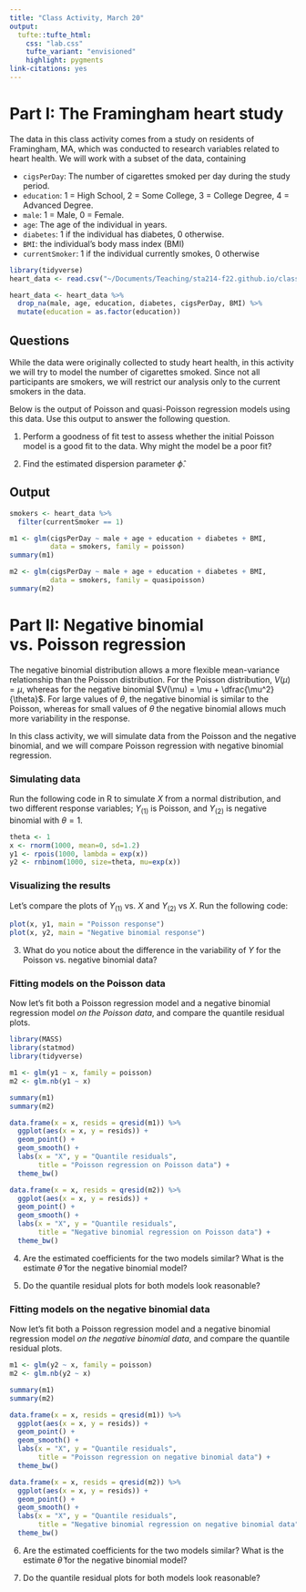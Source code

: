 ```yaml
---
title: "Class Activity, March 20"
output: 
  tufte::tufte_html:
    css: "lab.css"
    tufte_variant: "envisioned"
    highlight: pygments
link-citations: yes
---
```


# Part I: The Framingham heart study

The data in this class activity comes from a study on residents of Framingham, MA, which was conducted to research variables related to heart health. We will work with a subset of the data, containing

* `cigsPerDay`: The number of cigarettes smoked per day during the study period.
* `education`: 1 = High School, 2 = Some College, 3 = College Degree, 4 = Advanced Degree.
* `male`: 1 = Male, 0 = Female.
* `age`: The age of the individual in years.
* `diabetes`: 1 if the individual has diabetes, 0 otherwise.
* `BMI`: the individual's body mass index (BMI)
* `currentSmoker`: 1 if the individual currently smokes, 0 otherwise

```r
library(tidyverse)
heart_data <- read.csv("~/Documents/Teaching/sta214-f22.github.io/class_activities/framingham.csv")

heart_data <- heart_data %>%
  drop_na(male, age, education, diabetes, cigsPerDay, BMI) %>%
  mutate(education = as.factor(education))
```

## Questions

While the data were originally collected to study heart health, in this activity we will try to model the number of cigarettes smoked. Since not all participants are smokers, we will restrict our analysis only to the current smokers in the data.

Below is the output of Poisson and quasi-Poisson regression models using this data. Use this output to answer the following question.

1. Perform a goodness of fit test to assess whether the initial Poisson model is a good fit to the data. Why might the model be a poor fit?

2. Find the estimated dispersion parameter $\widehat{\phi}$.



## Output

```r
smokers <- heart_data %>%
  filter(currentSmoker == 1)

m1 <- glm(cigsPerDay ~ male + age + education + diabetes + BMI,
          data = smokers, family = poisson)
summary(m1)
```

```r
m2 <- glm(cigsPerDay ~ male + age + education + diabetes + BMI,
          data = smokers, family = quasipoisson)
summary(m2)
```


# Part II: Negative binomial vs. Poisson regression

The negative binomial distribution allows a more flexible mean-variance relationship than the Poisson distribution. For the Poisson distribution, $V(\mu) = \mu$, whereas for the negative binomial $V(\mu) = \mu + \dfrac{\mu^2}{\theta}$. For large values of $\theta$, the negative binomial is similar to the Poisson, whereas for small values of $\theta$ the negative binomial allows much more variability in the response.

In this class activity, we will simulate data from the Poisson and the negative binomial, and we will compare Poisson regression with negative binomial regression.

### Simulating data

Run the following code in R to simulate $X$ from a normal distribution, and two different response variables; $Y_{(1)}$ is Poisson, and $Y_{(2)}$ is negative binomial with $\theta = 1$.

```r
theta <- 1
x <- rnorm(1000, mean=0, sd=1.2)
y1 <- rpois(1000, lambda = exp(x))
y2 <- rnbinom(1000, size=theta, mu=exp(x))
```

### Visualizing the results

Let's compare the plots of $Y_{(1)}$ vs. $X$ and $Y_{(2)}$ vs $X$. Run the following code:

```r
plot(x, y1, main = "Poisson response")
plot(x, y2, main = "Negative binomial response")
```

3. What do you notice about the difference in the variability of $Y$ for the Poisson vs. negative binomial data?

### Fitting models on the Poisson data

Now let's fit both a Poisson regression model and a negative binomial regression model *on the Poisson data*, and compare the quantile residual plots.


```r
library(MASS)
library(statmod)
library(tidyverse)

m1 <- glm(y1 ~ x, family = poisson)
m2 <- glm.nb(y1 ~ x)

summary(m1)
summary(m2)

data.frame(x = x, resids = qresid(m1)) %>%
  ggplot(aes(x = x, y = resids)) +
  geom_point() +
  geom_smooth() +
  labs(x = "X", y = "Quantile residuals",
       title = "Poisson regression on Poisson data") +
  theme_bw()

data.frame(x = x, resids = qresid(m2)) %>%
  ggplot(aes(x = x, y = resids)) +
  geom_point() +
  geom_smooth() +
  labs(x = "X", y = "Quantile residuals",
       title = "Negative binomial regression on Poisson data") +
  theme_bw()
```

4. Are the estimated coefficients for the two models similar? What is the estimate $\widehat{\theta}$ for the negative binomial model?

5. Do the quantile residual plots for both models look reasonable?


### Fitting models on the negative binomial data

Now let's fit both a Poisson regression model and a negative binomial regression model *on the negative binomial data*, and compare the quantile residual plots.


```r
m1 <- glm(y2 ~ x, family = poisson)
m2 <- glm.nb(y2 ~ x)

summary(m1)
summary(m2)

data.frame(x = x, resids = qresid(m1)) %>%
  ggplot(aes(x = x, y = resids)) +
  geom_point() +
  geom_smooth() +
  labs(x = "X", y = "Quantile residuals",
       title = "Poisson regression on negative binomial data") +
  theme_bw()

data.frame(x = x, resids = qresid(m2)) %>%
  ggplot(aes(x = x, y = resids)) +
  geom_point() +
  geom_smooth() +
  labs(x = "X", y = "Quantile residuals",
       title = "Negative binomial regression on negative binomial data") +
  theme_bw()
```

6. Are the estimated coefficients for the two models similar? What is the estimate $\widehat{\theta}$ for the negative binomial model?

7. Do the quantile residual plots for both models look reasonable?

